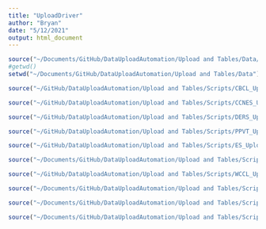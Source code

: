 ```yaml
---
title: "UploadDriver"
author: "Bryan"
date: "5/12/2021"
output: html_document
---
```

```r
source("~/Documents/GitHub/DataUploadAutomation/Upload and Tables/Data/Upload Preparation.R")
#getwd()
setwd("~/Documents/GitHub/DataUploadAutomation/Upload and Tables/Data")
```

```r
source("~/GitHub/DataUploadAutomation/Upload and Tables/Scripts/CBCL_Upload_Script.R")

```

```r
source("~/GitHub/DataUploadAutomation/Upload and Tables/Scripts/CCNES_Upload_Script.R")

```

```r
source("~/GitHub/DataUploadAutomation/Upload and Tables/Scripts/DERS_Upload_Script.R")

```

```r
source("~/GitHub/DataUploadAutomation/Upload and Tables/Scripts/PPVT_Upload_Script.R")

```

```r
source("~/GitHub/DataUploadAutomation/Upload and Tables/Scripts/ES_Upload_Script.R")

```

```r
source("~/Documents/GitHub/DataUploadAutomation/Upload and Tables/Scripts/PKBS_Upload_Script.R")

```

```r
source("~/GitHub/DataUploadAutomation/Upload and Tables/Scripts/WCCL_Upload_Script.R")

```

```r
source("~/Documents/GitHub/DataUploadAutomation/Upload and Tables/Scripts/BearDragon_Upload_Script.R")

```

```r
source("~/Documents/GitHub/DataUploadAutomation/Upload and Tables/Scripts/AffectPT_Upload_Script.R")

```

```r
source("~/Documents/GitHub/DataUploadAutomation/Upload and Tables/Scripts/AAQ_Upload_Script.R")

```

